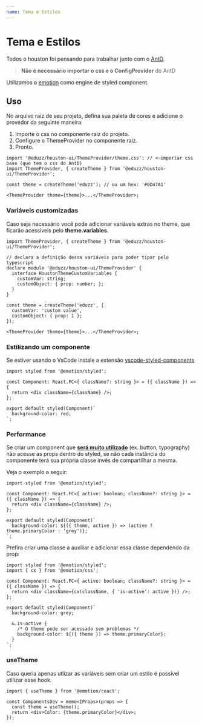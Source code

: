 ```yaml
---
name: Tema e Estilos
---
```


# Tema e Estilos

Todos o houston foi pensando para trabalhar junto com o [AntD](https://ant.design).

> **Não é necessário importar o css e o ConfigProvider** do AntD

Utilizamos o [emotion](https://emotion.sh) como engine de styled component.

## Uso

No arquivo raiz de seu projeto, defina sua paleta de cores e adicione o provedor da seguinte maneira:

1. Importe o css no componente raiz do projeto.
2. Configure o ThemeProvider no componente raiz.
3. Pronto.

```tsx
import '@eduzz/houston-ui/ThemeProvider/theme.css'; // <~importar css base (que tem o css do AntD)
import ThemeProvider, { createTheme } from '@eduzz/houston-ui/ThemeProvider';

const theme = createTheme('eduzz'); // ou um hex: '#0D47A1'

<ThemeProvider theme={theme}>...</ThemeProvider>;
```

### Variáveis customizadas

Caso seja necessário você pode adicionar variáveis extras no theme, que ficarão acessiveis pelo **theme.variables**.

```tsx
import ThemeProvider, { createTheme } from '@eduzz/houston-ui/ThemeProvider';

// declara a definição dessa variáveis para poder tipar pelo typescript
declare module '@eduzz/houston-ui/ThemeProvider' {
  interface HoustonThemeCustomVariables {
    customVar: string;
    customObject: { prop: number; };
  }
}

const theme = createTheme('eduzz', {
  customVar: 'custom value',
  customObject: { prop: 1 };
});

<ThemeProvider theme={theme}>...</ThemeProvider>;
```

### Estilizando um componente

Se estiver usando o VsCode instale a extensão [vscode-styled-components](https://marketplace.visualstudio.com/items?itemName=styled-components.vscode-styled-components)

```tsx
import styled from '@emotion/styled';

const Component: React.FC<{ className?: string }> = ({ className }) => {
  return <div className={className} />;
};

export default styled(Component)`
  background-color: red;
`;
```

### Performance

Se criar um component que <u>**será muito utilizado**</u> (ex. button, typography)
não acesse as props dentro do styled, se não cada instância do
componente terá sua própria classe invês de compartilhar a mesma.

Veja o exemplo a seguir:

```tsx
import styled from '@emotion/styled';

const Component: React.FC<{ active: boolean; className?: string }> = ({ className }) => {
  return <div className={className} />;
};

export default styled(Component)`
  background-color: ${({ theme, active }) => (active ? theme.primaryColor : 'grey')};
`;
```

Prefira criar uma classe a auxiliar e adicionar essa classe dependendo da prop:

```tsx
import styled from '@emotion/styled';
import { cx } from '@emotion/css';

const Component: React.FC<{ active: boolean; className?: string }> = ({ className }) => {
  return <div className={cx(className, { 'is-active': active })} />;
};

export default styled(Component)`
  background-color: grey;

  &.is-active {
    /* O theme pode ser acessado sem problemas */
    background-color: ${({ theme }) => theme.primaryColor};
  }
`;
```

### useTheme

Caso queria apenas utlizar as variáveis sem criar um estilo é possível utilizar esse hook.

```tsx
import { useTheme } from '@emotion/react';

const ComponentsDev = memo<IProps>(props => {
  const theme = useTheme();
  return <div>Color: {theme.primaryColor}</div>;
});
```
